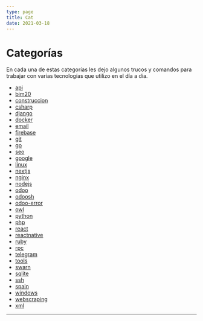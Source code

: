 ```yaml
---
type: page
title: Cat
date: 2021-03-18
---
```

# Categorías

En cada una de estas categorías les dejo algunos trucos y comandos para trabajar con varias tecnologías que utilizo en el día a día.

- [api](/tags/api)
- [bim20](/tags/bim20)
- [construccion](/tags/construccion)
- [csharp](/tags/csharp)
- [django](/tags/django)
- [docker](/tags/docker)
- [email](/tags/email)
- [firebase](/tags/firebase)
- [git](/tags/git)
- [go](/tags/go)
- [seo](/tags/seo)
- [google](/tags/google)
- [linux](/tags/linux)
- [nextjs](/tags/nextjs)
- [nginx](/tags/nginx)
- [nodejs](/tags/nodejs)
- [odoo](/tags/odoo)
- [odoosh](/tags/odoosh)
- [odoo-error](/tags/odoo-error)
- [owl](/tags/owl)
- [python](/tags/python)
- [php](/tags/php)
- [react](/tags/react)
- [reactnative](/tags/reactnative)
- [ruby](/tags/ruby)
- [rpc](/tags/rpc)
- [telegram](/tags/telegram)
- [tools](/tags/tools)
- [swarn](/tags/swarn)
- [sqlite](/tags/sqlite)
- [ssh](/tags/ssh)
- [spain](/tags/spain)
- [windows](/tags/windows)
- [webscraping](/tags/webscraping)
- [xml](/tags/xml)
---
